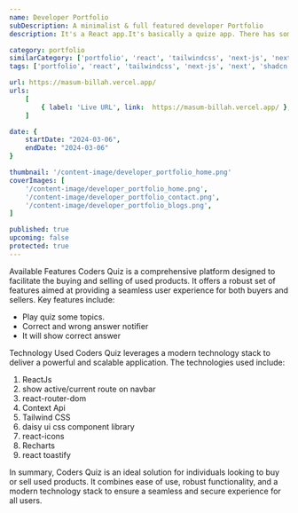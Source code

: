 ```yaml
---
name: Developer Portfolio
subDescription: A minimalist & full featured developer Portfolio
description: It's a React app.It's basically a quize app. There has some options and user can select an option. If answer is correct or wrong this app will notify you. You can choose option and app will be notify you this answer is correct or wrong. You can see correct answer also.

category: portfolio
similarCategory: ['portfolio', 'react', 'tailwindcss', 'next-js', 'next', 'shadcn']
tags: ['portfolio', 'react', 'tailwindcss', 'next-js', 'next', 'shadcn']

url: https://masum-billah.vercel.app/
urls:
    [
        { label: 'Live URL', link:  https://masum-billah.vercel.app/ },
    ]

date: {
    startDate: "2024-03-06",
    endDate: "2024-03-06"
}

thumbnail: '/content-image/developer_portfolio_home.png'
coverImages: [
    '/content-image/developer_portfolio_home.png',
    '/content-image/developer_portfolio_contact.png',
    '/content-image/developer_portfolio_blogs.png',
]

published: true
upcoming: false
protected: true
---
```


<Heading typo="h2">Available Features</Heading>
<Paragraph>
    Coders Quiz is a comprehensive platform designed to facilitate the buying
    and selling of used products. It offers a robust set of features aimed at
    providing a seamless user experience for both buyers and sellers. Key
    features include:
</Paragraph>
<ul>
    <li>Play quiz some topics.</li>
    <li>Correct and wrong answer notifier</li>
    <li>It will show correct answer</li>
</ul>


<Heading typo="h2">Technology Used</Heading>
<Paragraph>
    Coders Quiz leverages a modern technology stack to deliver a powerful and
    scalable application. The technologies used include:
</Paragraph>
<ol>
    <li>ReactJs</li>
    <li>show active/current route on navbar</li>
    <li>react-router-dom</li>
    <li>Context Api</li>
    <li>Tailwind CSS</li>
    <li>daisy ui css component library</li>
    <li>react-icons</li>
    <li>Recharts</li>
    <li>react toastify</li>
</ol>

<Paragraph>
    In summary, Coders Quiz is an ideal solution for individuals looking to buy
    or sell used products. It combines ease of use, robust functionality, and a
    modern technology stack to ensure a seamless and secure experience for all
    users.
</Paragraph>
